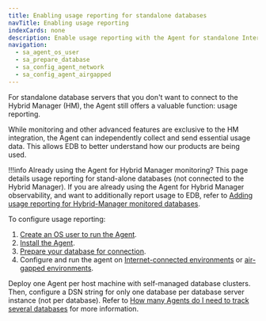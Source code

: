```yaml
---
title: Enabling usage reporting for standalone databases
navTitle: Enabling usage reporting
indexCards: none
description: Enable usage reporting with the Agent for standalone Internet-connected and air-gapped environments.
navigation: 
  - sa_agent_os_user
  - sa_prepare_database
  - sa_config_agent_network
  - sa_config_agent_airgapped
---
```


For standalone database servers that you don't want to connect to the Hybrid Manager (HM), the Agent still offers a valuable function: usage reporting.

While monitoring and other advanced features are exclusive to the HM integration, the Agent can independently collect and send essential usage data. This allows EDB to better understand how our products are being used.

!!!info Already using the Agent for Hybrid Manager monitoring?
   This page details usage reporting for stand-alone databases (not connected to the Hybrid Manager). If you are already using the Agent for Hybrid Manager observability, and want to additionally report usage to EDB, refer to [Adding usage reporting for Hybrid-Manager monitored databases](/edb-postgres-ai/latest/hybrid-manager/using_hybrid_manager/monitoring/mon_ext_dbs/mon_with_agent/configure_agent/usage_reporting/).

To configure usage reporting: 

1.  [Create an OS user to run the Agent](sa_agent_os_user).
2.  [Install the Agent](/tools/agent/installing).
3.  [Prepare your database for connection](sa_prepare_database).
4.  Configure and run the agent on [Internet-connected environments](/tools/agent/stand_alone/sa_config_agent_network/) or [air-gapped environments](/tools/agent/stand_alone/sa_config_agent_airgapped/).

Deploy one Agent per host machine with self-managed database clusters. Then, configure a DSN string for only one database per database server instance (not per database). Refer to [How many Agents do I need to track several databases](/tools/agent/usage_reporting/#how-many-agents-do-i-need-to-track-several-databases) for more information.
